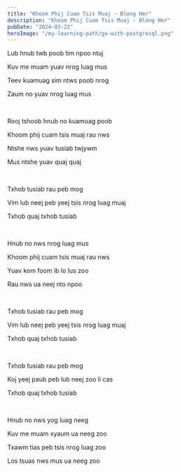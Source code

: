 ```yaml
---
title: "Khoom Phij Cuam Tsis Muaj - Blong Her"
description: "Khoom Phij Cuam Tsis Muaj - Blong Her"
pubDate: "2024-03-22"
heroImage: "/my-learning-path/go-with-postgresql.png"
---
```


Lub hnub twb poob tim npoo ntuj

Kuv me muam yuav nrog luag mus

Teev kuamuag sim ntws poob nrog

Zaum no yuav nrog luag mus

<br />

Rooj tshoob hnub no kuamuag poob

Khoom phij cuam tsis muaj rau nws

Ntshe nws yuav tusiab twjywm

Mus ntshe yuav quaj quaj

<br />

Txhob tusiab rau peb mog

Vim lub neej peb yeej tsis nrog luag muaj

Txhob quaj txhob tusiab

<br />

Hnub no nws nrog luag mus

Khoom phij cuam tsis muaj rau nws

Yuav kom foom ib lo lus zoo

Rau nws ua neej nto npoo

<br />

Txhob tusiab rau peb mog

Vim lub neej peb yeej tsis nrog luag muaj

Txhob quaj txhob tusiab

<br />

Txhob tusiab rau peb mog

Koj yeej paub peb lub neej zoo li cas

Txhob quaj txhob tusiab

<br />

Hnub no nws yog luag neeg

Kuv me muam xyaum ua neeg zoo

Txawm tias peb tsis nrog luag zoo

Los tsuas nws mus ua neeg zoo
